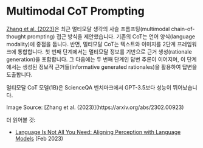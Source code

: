 # Multimodal CoT Prompting


[Zhang et al. (2023)](https://arxiv.org/abs/2302.00923)은 최근 멀티모달 생각의 사슬 프롬프팅\(multimodal chain-of-thought prompting\) 접근 방식을 제안했습니다. 기존의 CoT는 언어 양식\(language modality\)에 중점을 둡니다. 반면, 멀티모달 CoT는 텍스트와 이미지를 2단계 프레임워크에 통합합니다. 첫 번째 단계에서는 멀티모달 정보를 기반으로 근거 생성\(rationale generation\)을 포함합니다. 그 다음에는 두 번째 단계인 답변 추론이 이어지며, 이 단계에서는 생성된 정보적 근거들\(informative generated rationales\)을 활용하여 답변을 도출합니다.

멀티모달 CoT 모델(1B)은 ScienceQA 벤치마크에서 GPT-3.5보다 성능이 뛰어났습니다.

<Screenshot src={MCOT} alt="MCOT" />
Image Source: [Zhang et al. (2023)](https://arxiv.org/abs/2302.00923)

더 읽어볼 것:
- [Language Is Not All You Need: Aligning Perception with Language Models](https://arxiv.org/abs/2302.14045) (Feb 2023)